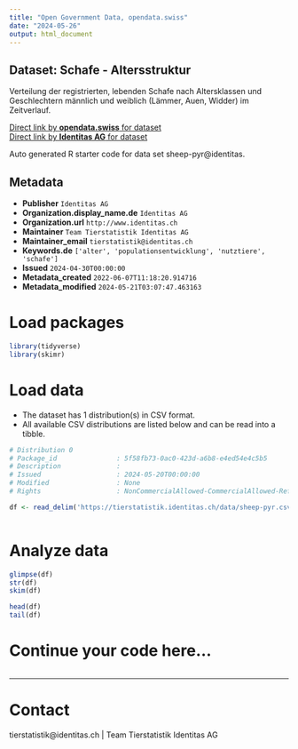 ```yaml
---
title: "Open Government Data, opendata.swiss"
date: "2024-05-26"
output: html_document
---
```


## Dataset: Schafe - Altersstruktur

Verteilung der registrierten, lebenden Schafe nach Altersklassen und Geschlechtern männlich und weiblich (Lämmer, Auen, Widder) im Zeitverlauf.

[Direct link by **opendata.swiss** for dataset](https://opendata.swiss/de/dataset/schafe-altersstruktur)<br>
[Direct link by **Identitas AG** for dataset](https://tierstatistik.identitas.ch/)

Auto generated R starter code for data set sheep-pyr@identitas.

## Metadata

- **Publisher** `Identitas AG`
- **Organization.display_name.de** `Identitas AG`
- **Organization.url** `http://www.identitas.ch`
- **Maintainer** `Team Tierstatistik Identitas AG`
- **Maintainer_email** `tierstatistik@identitas.ch`
- **Keywords.de** `['alter', 'populationsentwicklung', 'nutztiere', 'schafe']`
- **Issued** `2024-04-30T00:00:00`
- **Metadata_created** `2022-06-07T11:18:20.914716`
- **Metadata_modified** `2024-05-21T03:07:47.463163`


# Load packages

```r

library(tidyverse)
library(skimr)

```

# Load data

-   The dataset has 1 distribution(s) in CSV format.
-   All available CSV distributions are listed below and can be read into a tibble.

```r

# Distribution 0
# Package_id               : 5f58fb73-0ac0-423d-a6b8-e4ed54e4c5b5
# Description              : 
# Issued                   : 2024-05-20T00:00:00
# Modified                 : None
# Rights                   : NonCommercialAllowed-CommercialAllowed-ReferenceRequired

df <- read_delim('https://tierstatistik.identitas.ch/data/sheep-pyr.csv')



```

# Analyze data

```r

glimpse(df)
str(df)
skim(df)

head(df)
tail(df)

```

# Continue your code here...

```r

```

------------------------------------------------------------------------

# Contact

tierstatistik@identitas.ch | Team Tierstatistik Identitas AG
